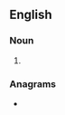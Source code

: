 ==English==

===Noun===
{{head|en|noun plural form}}

# {{plural of|lotion|lang=en}}

===Anagrams===
* {{anagrams|en|soliton}}